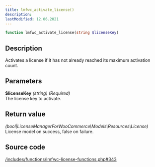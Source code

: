 ```yaml
---
title: lmfwc_activate_license()
description:
lastModified: 12.06.2021
---
```


```php
function lmfwc_activate_license(string $licenseKey)
```

## Description

Activates a license if it has not already reached its maximum activation count.

## Parameters

**$licenseKey** *(string) (Required)*<br/>
The license key to activate.

## Return value

*(bool|LicenseManagerForWooCommerce\Models\Resources\License)*<br/>
License model on success, false on failure.

## Source code

<p><a href={"https://github.com/drazenbebic/license-manager-for-woocommerce/blob/master/functions/lmfwc-license-functions.php#L343"}
      target={"_blank"}
      rel={"noopener noreferrer"}>/includes/functions/lmfwc-license-functions.php#343</a></p>
